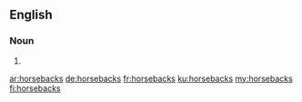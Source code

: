 ==English==

===Noun===
{{head|en|noun plural form}}

# {{plural of|horseback|lang=en}}

[[ar:horsebacks]]
[[de:horsebacks]]
[[fr:horsebacks]]
[[ku:horsebacks]]
[[my:horsebacks]]
[[fi:horsebacks]]